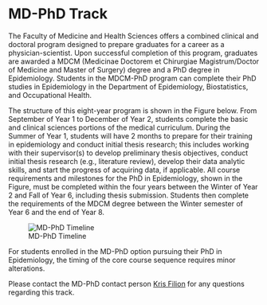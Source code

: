 # MD-PhD Track

The Faculty of Medicine and Health Sciences offers a combined clinical and doctoral program designed to prepare graduates for a career as a physician-scientist. Upon successful completion of this program, graduates are awarded a MDCM (Medicinae Doctorem et Chirurgiae Magistrum/Doctor of Medicine and Master of Surgery) degree and a PhD degree in Epidemiology. Students in the MDCM-PhD program can complete their PhD studies in Epidemiology in the Department of Epidemiology, Biostatistics, and Occupational Health.

The structure of this eight-year program is shown in the Figure below. From September of Year 1 to December of Year 2, students complete the basic and clinical sciences portions of the medical curriculum. During the Summer of Year 1, students will have 2 months to prepare for their training in epidemiology and conduct initial thesis research; this includes working with their supervisor(s) to develop preliminary thesis objectives, conduct initial thesis research (e.g., literature review), develop their data analytic skills, and start the progress of acquiring data, if applicable. All course requirements and milestones for the PhD in Epidemiology, shown in the Figure, must be completed within the four years between the Winter of Year 2 and Fall of Year 6, including thesis submission. Students then complete the requirements of the MDCM degree between the Winter semester of Year 6 and the end of Year 8.

![MD-PhD Timeline]("data/md-phd-timeline.png")

For students enrolled in the MD-PhD option pursuing their PhD in Epidemiology, the timing of the core course sequence requires minor alterations. 


Please contact the MD-PhD contact person [Kris Filion](mailto:kristian.filion@mcgill.ca) for any questions regarding this track.
